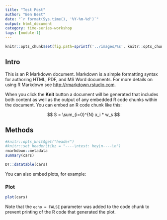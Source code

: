 ```yaml
---
title: "Test Post"
author: "Ben Best"
date: "`r format(Sys.time(), '%Y-%m-%d')`"
output: html_document
category: time-series-workshop
tags: [module-1]
---
```


```r
knitr::opts_chunk$set(fig.path=sprintf('../images/%s', knitr::opts_chunk$get('fig.path')))
```

## Intro

This is an R Markdown document. Markdown is a simple formatting syntax for authoring HTML, PDF, and MS Word documents. For more details on using R Markdown see <http://rmarkdown.rstudio.com>.

When you click the **Knit** button a document will be generated that includes both content as well as the output of any embedded R code chunks within the document. You can embed an R code chunk like this:

$$
S = \sum_{i=0}^{N} x_i * w_s
$$

## Methods

```r
#knitr::opts_knit$get("header")
#knitr::set_header(tikz = "----\ntest: hey\n----\n")
rmarkdown::metadata
summary(cars)

DT::datatable(cars)
```

You can also embed plots, for example:

### Plot

```r
plot(cars)
```

Note that the `echo = FALSE` parameter was added to the code chunk to prevent printing of the R code that generated the plot.
